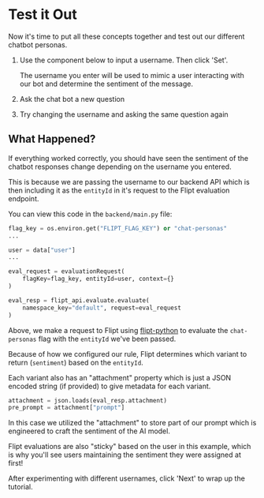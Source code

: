 
# Test it Out

Now it's time to put all these concepts together and test out our different chatbot personas.

1. Use the component below to input a username. Then click 'Set'.

   The username you enter will be used to mimic a user interacting with our bot and determine the sentiment of the message.

   <Well>
     <InteractiveArrow subheading="Set a username to mimic a specific user interacting with our bot" />
     <User />
   </Well>

2. Ask the chat bot a new question
3. Try changing the username and asking the same question again

## What Happened?

If everything worked correctly, you should have seen the sentiment of the chatbot responses change depending on the username you entered.

This is because we are passing the username to our backend API which is then including it as the `entityId` in it's request to the Flipt evaluation endpoint.

You can view this code in the `backend/main.py` file:

```python
flag_key = os.environ.get("FLIPT_FLAG_KEY") or "chat-personas"
...

user = data["user"]
...

eval_request = evaluationRequest(
    flagKey=flag_key, entityId=user, context={}
)

eval_resp = flipt_api.evaluate.evaluate(
    namespace_key="default", request=eval_request
)
```

Above, we make a request to Flipt using [flipt-python](https://github.com/flipt-io/flipt-python) to evaluate the `chat-personas` flag with the `entityId` we've been passed.

Because of how we configured our rule, Flipt determines which variant to return (`sentiment`) based on the `entityId`.

Each variant also has an "attachment" property which is just a JSON encoded string (if provided) to give metadata for each variant.

```python
attachment = json.loads(eval_resp.attachment)
pre_prompt = attachment["prompt"]
```

In this case we utilized the "attachment" to store part of our prompt which is engineered to craft the sentiment of the AI model.

Flipt evaluations are also "sticky" based on the user in this example, which is why you'll see users maintaining the sentiment they were assigned at first!

After experimenting with different usernames, click 'Next' to wrap up the tutorial.
